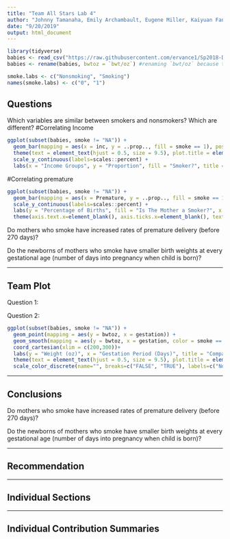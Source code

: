 ```yaml
---
title: "Team All Stars Lab 4"
author: "Johnny Tamanaha, Emily Archambault, Eugene Miller, Kaiyuan Fan, Jingzhi Zhang"
date: "9/20/2019"
output: html_document
---
```

```r
library(tidyverse)
babies <- read_csv("https://raw.githubusercontent.com/ervance1/Sp2018-Data-Science-repo/master/babies2a.dat")
babies <- rename(babies, bwtoz = `bwt/oz`) #renaming `bwt/oz` because the "/" sign requires special care

smoke.labs <- c("Nonsmoking", "Smoking")
names(smoke.labs) <- c("0", "1")
```

## Questions

Which variables are similar between smokers and nonsmokers? Which are different?
#Correlating Income
```r
ggplot(subset(babies, smoke != "NA")) +
  geom_bar(mapping = aes(x = inc, y = ..prop.., fill = smoke == 1), position = "dodge") +
  theme(text = element_text(hjust = 0.5, size = 9.5), plot.title = element_text(hjust = 0.5, size = 9.5)) +
  scale_y_continuous(labels=scales::percent) + 
  labs(x = "Income Groups", y = "Proportion", fill = "Smoker?", title = "Comparison of Income Across Smokers and Nonsmokers")
```
#Correlating premature
```r
ggplot(subset(babies, smoke != "NA")) + 
  geom_bar(mapping = aes(x = Premature, y = ..prop.., fill = smoke == 1), position = "dodge") + 
  scale_y_continuous(labels=scales::percent) + 
  labs(y = "Percentage of Births", fill = "Is The Mother a Smoker?", x = "Normal Birth                                  Premature Birth", title = "Comparison of Percentage of Births That are Premature in Smoking and Nonsmoking Groups") +
  theme(axis.text.x=element_blank(), axis.ticks.x=element_blank(), text = element_text(hjust = 0.5, size = 9.5), plot.title = element_text(hjust = 0.5, size = 9.5))
```

Do mothers who smoke have increased rates of premature delivery (before 270 days)?

Do the newborns of mothers who smoke have smaller birth weights at every gestational age (number of days into pregnancy when child is born)?

--- 

## Team Plot
Question 1:

Question 2:

```r
ggplot(subset(babies, smoke != "NA")) +
  geom_point(mapping = aes(y = bwtoz, x = gestation)) +
  geom_smooth(mapping = aes(y = bwtoz, x = gestation, color = smoke == 1), method = lm, se = FALSE) +
  coord_cartesian(xlim = c(200,300))+
  labs(y = "Weight (oz)", x = "Gestation Period (Days)", title = "Comparison of Baby Weight Distribution Between Smoking and Nonsmoking Mothers", color = "") +
  theme(text = element_text(hjust = 0.5, size = 9.5), plot.title = element_text(hjust = 0.5, size = 9.5)) +
  scale_color_discrete(name="", breaks=c("FALSE", "TRUE"), labels=c("Nonsmoking", "Smoking"))

```
---

## Conclusions

Do mothers who smoke have increased rates of premature delivery (before 270 days)?

Do the newborns of mothers who smoke have smaller birth weights at every gestational age (number of days into pregnancy when child is born)?

---

## Recommendation 

---

## Individual Sections

---

## Individual Contribution Summaries
